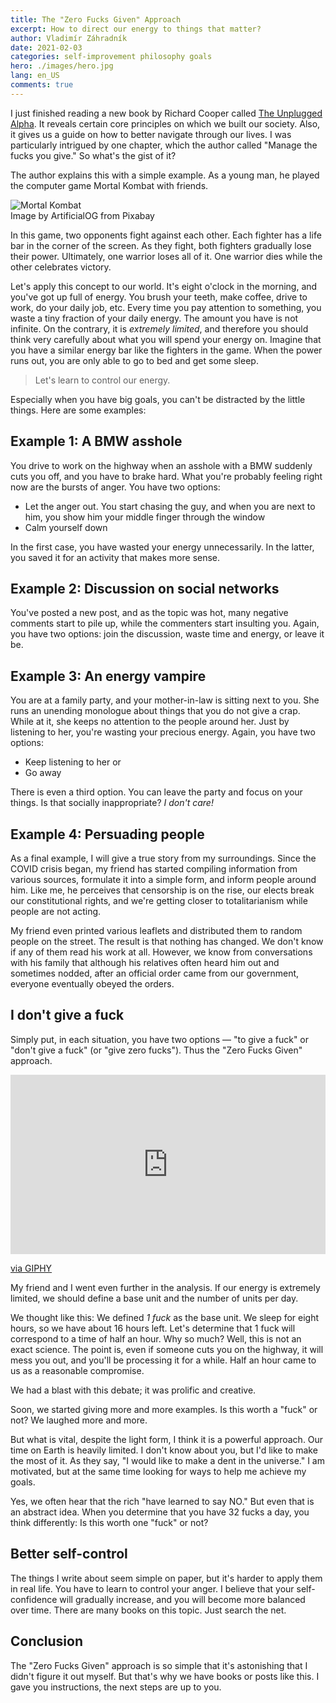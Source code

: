 ```yaml
---
title: The "Zero Fucks Given" Approach
excerpt: How to direct our energy to things that matter? 
author: Vladimír Záhradník
date: 2021-02-03
categories: self-improvement philosophy goals
hero: ./images/hero.jpg
lang: en_US
comments: true
---
```


I just finished reading a new book by Richard Cooper called [The Unplugged Alpha][the-unplugged-alpha]. It reveals certain core principles on which we built our society. Also, it gives us a guide on how to better navigate through our lives. I was particularly intrigued by one chapter, which the author called "Manage the fucks you give." So what's the gist of it?

The author explains this with a simple example. As a young man, he played the computer game Mortal Kombat with friends.

<div className="Image__Large">
  <img src="./images/mortal-kombat.jpg" alt="Mortal Kombat" />
  <figcaption>Image by ArtificialOG from Pixabay</figcaption>
</div>

In this game, two opponents fight against each other. Each fighter has a life bar in the corner of the screen. As they fight, both fighters gradually lose their power. Ultimately, one warrior loses all of it. One warrior dies while the other celebrates victory.

Let's apply this concept to our world. It's eight o'clock in the morning, and you've got up full of energy. You brush your teeth, make coffee, drive to work, do your daily job, etc. Every time you pay attention to something, you waste a tiny fraction of your daily energy. The amount you have is not infinite. On the contrary, it is *extremely limited*, and therefore you should think very carefully about what you will spend your energy on. Imagine that you have a similar energy bar like the fighters in the game. When the power runs out, you are only able to go to bed and get some sleep.

> Let's learn to control our energy.

Especially when you have big goals, you can't be distracted by the little things. Here are some examples:

## Example 1: A BMW asshole
You drive to work on the highway when an asshole with a BMW suddenly cuts you off, and you have to brake hard. What you're probably feeling right now are the bursts of anger. You have two options:
- Let the anger out. You start chasing the guy, and when you are next to him, you show him your middle finger through the window
- Calm yourself down

In the first case, you have wasted your energy unnecessarily. In the latter, you saved it for an activity that makes more sense.

## Example 2: Discussion on social networks
You've posted a new post, and as the topic was hot, many negative comments start to pile up, while the commenters start insulting you. Again, you have two options: join the discussion, waste time and energy, or leave it be.

## Example 3: An energy vampire
You are at a family party, and your mother-in-law is sitting next to you. She runs an unending monologue about things that you do not give a crap. While at it, she keeps no attention to the people around her. Just by listening to her, you're wasting your precious energy. Again, you have two options:
- Keep listening to her or
- Go away

There is even a third option. You can leave the party and focus on your things. Is that socially inappropriate? *I don't care!*

## Example 4: Persuading people
As a final example, I will give a true story from my surroundings. Since the COVID crisis began, my friend has started compiling information from various sources, formulate it into a simple form, and inform people around him. Like me, he perceives that censorship is on the rise, our elects break our constitutional rights, and we're getting closer to totalitarianism while people are not acting.

My friend even printed various leaflets and distributed them to random people on the street. The result is that nothing has changed. We don't know if any of them read his work at all. However, we know from conversations with his family that although his relatives often heard him out and sometimes nodded, after an official order came from our government, everyone eventually obeyed the orders.

## I don't give a fuck
Simply put, in each situation, you have two options — "to give a fuck" or "don't give a fuck" (or "give zero fucks"). Thus the "Zero Fucks Given" approach.

<div className="Image__Medium">
  <div style="width:100%;height:0;padding-bottom:57%;position:relative;"><iframe src="https://giphy.com/embed/l0HlzKskb3WbpWsKc" width="100%" height="100%" style="position:absolute" frameBorder="0" class="giphy-embed" allowFullScreen></iframe></div><p><a href="https://giphy.com/gifs/season-3-trailer-amc-3ohze2m5cNyumzUMp2">via GIPHY</a></p>
</div>

My friend and I went even further in the analysis. If our energy is extremely limited, we should define a base unit and the number of units per day.

We thought like this: We defined *1 fuck* as the base unit. We sleep for eight hours, so we have about 16 hours left. Let's determine that 1 fuck will correspond to a time of half an hour. Why so much? Well, this is not an exact science. The point is, even if someone cuts you on the highway, it will mess you out, and you'll be processing it for a while. Half an hour came to us as a reasonable compromise.

We had a blast with this debate; it was prolific and creative.

Soon, we started giving more and more examples. Is this worth a "fuck" or not? We laughed more and more.

But what is vital, despite the light form, I think it is a powerful approach. Our time on Earth is heavily limited. I don't know about you, but I'd like to make the most of it. As they say, "I would like to make a dent in the universe." I am motivated, but at the same time looking for ways to help me achieve my goals.

Yes, we often hear that the rich "have learned to say NO." But even that is an abstract idea. When you determine that you have 32 fucks a day, you think differently: Is this worth one "fuck" or not?

## Better self-control
The things I write about seem simple on paper, but it's harder to apply them in real life. You have to learn to control your anger. I believe that your self-confidence will gradually increase, and you will become more balanced over time. There are many books on this topic. Just search the net.

## Conclusion
The "Zero Fucks Given" approach is so simple that it's astonishing that I didn't figure it out myself. But that's why we have books or posts like this. I gave you instructions, the next steps are up to you.

[//]: # (Used references)
[the-unplugged-alpha]: https://www.goodreads.com/book/show/56048522-the-unplugged-alpha